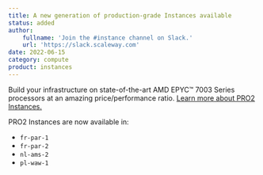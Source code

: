 ```yaml
---
title: A new generation of production-grade Instances available 
status: added
author:
    fullname: 'Join the #instance channel on Slack.'
    url: 'https://slack.scaleway.com'
date: 2022-06-15
category: compute
product: instances
---
```


Build your infrastructure on state-of-the-art AMD EPYC™ 7003 Series processors at an amazing price/performance ratio. [Learn more about PRO2 Instances.](https://www.scaleway.com/en/cost-optimized-instances/)

PRO2 Instances are now available in:
* `fr-par-1`
* `fr-par-2`
* `nl-ams-2`
* `pl-waw-1`